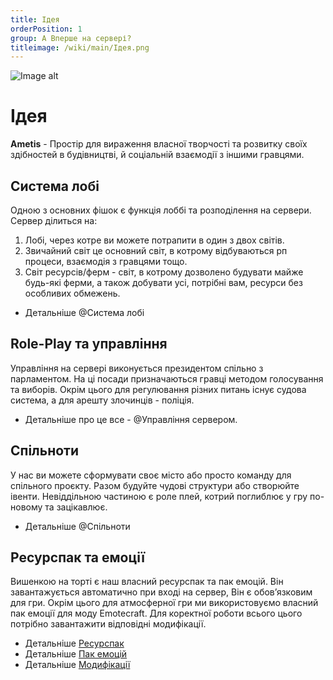 ```yaml
---
title: Ідея
orderPosition: 1
group: A Вперше на сервері?
titleimage: /wiki/main/Ідея.png
---
```


<img src='/wiki/main/Ідея1.png' className="topimage" alt="Image alt" />

# Ідея

**Ametis** - Простір для вираження власної творчості та розвитку
своїх здібностей в будівництві, й соціальній взаємодії з іншими гравцями.

## Система лобі

Одною з основних фішок є функція лоббі та розподілення на сервери. Сервер ділиться на:

1. Лобі, через котре ви можете потрапити в один з двох світів.
2. Звичайний світ це основний світ, в котрому відбуваються рп процеси, взаємодія з гравцями тощо.
3. Світ ресурсів/ферм - світ, в котрому дозволено будувати майже будь-які ферми, а також добувати усі, потрібні вам, ресурси без особливих обмежень.
- Детальніше @Система лобі

## Role-Play та управління

Управління на сервері виконується президентом спільно з парламентом.
На ці посади призначаються гравці методом голосування та виборів.
Окрім цього для регулювання різних питань існує судова система, а для арешту злочинців - поліція.

- Детальніше про це все - @Управління сервером.

## Спільноти

У нас ви можете сформувати своє місто або просто команду для спільного проєкту.
Разом будуйте чудові структури або створюйте івенти.
Невіддільною частиною є роле плей, котрий поглиблює
у гру по-новому та зацікавлює.

- Детальніше @Спільноти

## Ресурспак та емоції

Вишенкою на торті є наш власний ресурспак та пак емоцій.
Він завантажується автоматично при вході на сервер, Він є обов’язковим для гри.
Окрім цього для атмосферної гри ми використовуємо власний пак емоції для моду Emotecraft.
Для коректної роботи всього цього потрібно завантажити відповідні модифікації.

- Детальніше [Ресурспак](/wiki/commands_and_mechanics/resource_pack)
- Детальніше [Пак емоцій](/wiki/commands_and_mechanics/emotions)
- Детальніше [Модифікації](/wiki/first_time_on_server/mods)